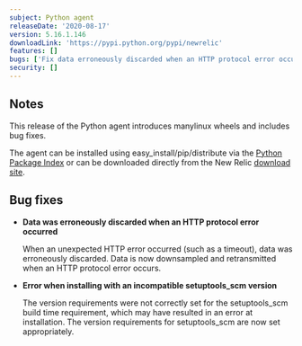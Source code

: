 ```yaml
---
subject: Python agent
releaseDate: '2020-08-17'
version: 5.16.1.146
downloadLink: 'https://pypi.python.org/pypi/newrelic'
features: []
bugs: ['Fix data erroneously discarded when an HTTP protocol error occurred', 'Fix error when installing with an incompatible setuptools_scm version']
security: []
---
```


## Notes

This release of the Python agent introduces manylinux wheels and includes bug fixes.

The agent can be installed using easy_install/pip/distribute via the [Python Package Index](https://pypi.python.org/pypi/newrelic) or can be downloaded directly from the New Relic [download site](https://download.newrelic.com/python_agent/release).

## Bug fixes

* **Data was erroneously discarded when an HTTP protocol error occurred**

  When an unexpected HTTP error occurred (such as a timeout), data was erroneously discarded. Data is now downsampled and retransmitted when an HTTP protocol error occurs.

* **Error when installing with an incompatible setuptools_scm version**

  The version requirements were not correctly set for the setuptools_scm build time requirement, which may have resulted in an error at installation. The version requirements for setuptools_scm are now set appropriately.
